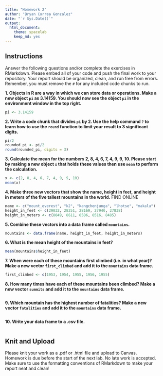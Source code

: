 ```yaml
---
title: "Homework 2"
author: "Bryan Correa Gonzalez"
date: "`r Sys.Date()`"
output:
  html_document: 
    theme: spacelab
    keep_md: yes
---
```


## Instructions
Answer the following questions and/or complete the exercises in RMarkdown. Please embed all of your code and push the final work to your repository. Your report should be organized, clean, and run free from errors. Remember, you must remove the `#` for any included code chunks to run.  

**1. Objects in R are a way in which we can store data or operations. Make a new object `pi` as 3.14159. You should now see the object `pi` in the environment window in the top right.** 
```r
pi <- 3.14159
```

**2. Write a code chunk that divides `pi` by 2. Use the help command `?` to learn how to use the `round` function to limit your result to 3 significant digits.**  
```r
pi/2
rounded_pi <- pi/2
round(rounded_pi, digits = 3)

```

**3. Calculate the mean for the numbers 2, 8, 4, 6, 7, 4, 9, 9, 10. Please start by making a new object `x` that holds these values then use `mean` to perform the calculation.**  
```r
x <- c(2, 8, 4, 6, 7, 4, 9, 9, 10)
mean(x)
```

**4. Make three new vectors that show the name, height in feet, and height in meters of the five tallest mountains in the world.** FIND ONLINE
```r
name <- c("mount_everest", "k2", "kangchenjunga", "lhotse", "makalu")
height_in_feet <- c(29032, 28251, 28169, 27940, 27838)
height_in_meters <- c(8849, 8611, 8586, 8516, 8485)
```

**5. Combine these vectors into a data frame called `mountains`.**
```r
mountains <- data.frame(name, height_in_feet, height_in_meters)
```

**6. What is the mean height of the mountains in feet?**
```r
mean(mountains$height_in_feet)
```

**7. When were each of these mountains first climbed (i.e. in what year)? Make a new vector `first_climbed` and add it to the `mountains` data frame.**
```r
first_climbed <- c(1953, 1954, 1955, 1956, 1955)
```

**8. How many times have each of these mountains been climbed? Make a new vector `summits` and add it to the `mountains` data frame.**
```r

```

**9. Which mountain has the highest number of fatalities? Make a new vector `fatalities` and add it to the `mountains` data frame.**
```r

```

**10. Write your data frame to a .csv file.**
```r

```

## Knit and Upload
Please knit your work as a .pdf or .html file and upload to Canvas. Homework is due before the start of the next lab. No late work is accepted. Make sure to use the formatting conventions of RMarkdown to make your report neat and clean!  
